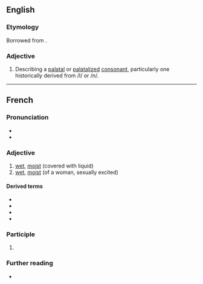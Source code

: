 {{also|mouille}}
==English==

===Etymology===
Borrowed from {{bor|en|fr|mouillé||wet, moist}}.

===Adjective===
{{en-adj}}
{{wikipedia}}
# {{lb|en|phonetics}} Describing a [[palatal]] or [[palatalized]] [[consonant]], particularly one historically derived from /l/ or /n/.

----

==French==

===Pronunciation===
* {{fr-IPA}}
* {{audio|fr|LL-Q150 (fra)-GAllegre-mouillé.wav|Audio}}

===Adjective===
{{fr-adj}}

# [[wet]], [[moist]] (covered with liquid)
# [[wet]], [[moist]] (of a woman, sexually excited)

====Derived terms====
* {{l|fr|au doigt mouillé}}
* {{l|fr|pétard mouillé}}
* {{l|fr|poule mouillée}}
* {{l|fr|tout mouillé}}

===Participle===
{{fr-past participle}}

# {{past participle of|fr|mouiller}}

===Further reading===
* {{R:TLFi}}